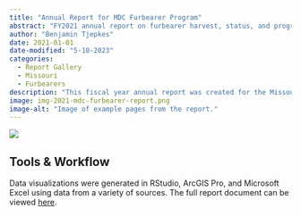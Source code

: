 ```yaml
---
title: "Annual Report for MDC Furbearer Program"
abstract: "FY2021 annual report on furbearer harvest, status, and program activities."
author: "Benjamin Tjepkes"
date: 2021-01-01
date-modified: "5-10-2023"
categories:
  - Report Gallery
  - Missouri
  - Furbearers
description: "This fiscal year annual report was created for the Missouri Department of Conservation Furbearer Program to summarize furbearer harvest, status, and other activities during FY21."
image: img-2021-mdc-furbearer-report.png
image-alt: "Image of example pages from the report."
---
```


![](img-2021-mdc-furbearer-report.png){.cover-image}

## Tools & Workflow

Data visualizations were generated in RStudio, ArcGIS Pro, and Microsoft Excel using data from a variety of sources. The full report document can be viewed [here](file-2021-mdc-furbearer-report.pdf).
